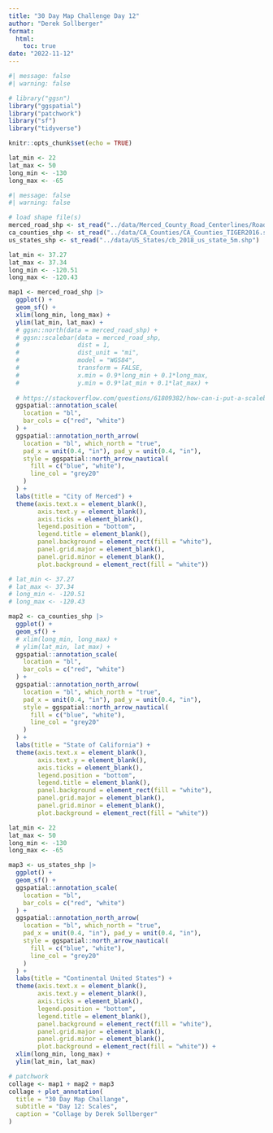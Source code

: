```yaml
---
title: "30 Day Map Challenge Day 12"
author: "Derek Sollberger"
format: 
  html:
    toc: true
date: "2022-11-12"
---
```


```r
#| message: false
#| warning: false

# library("ggsn")
library("ggspatial")
library("patchwork")
library("sf")
library("tidyverse")

knitr::opts_chunk$set(echo = TRUE)

lat_min <- 22
lat_max <- 50
long_min <- -130
long_max <- -65
```

```r
#| message: false
#| warning: false

# load shape file(s)
merced_road_shp <- st_read("../data/Merced_County_Road_Centerlines/Road_Centerlines.shp")
ca_counties_shp <- st_read("../data/CA_Counties/CA_Counties_TIGER2016.shp")
us_states_shp <- st_read("../data/US_States/cb_2018_us_state_5m.shp")
```

```r
lat_min <- 37.27
lat_max <- 37.34
long_min <- -120.51
long_max <- -120.43

map1 <- merced_road_shp |>
  ggplot() +
  geom_sf() +
  xlim(long_min, long_max) +
  ylim(lat_min, lat_max) + 
  # ggsn::north(data = merced_road_shp) +
  # ggsn::scalebar(data = merced_road_shp,
  #                dist = 1,
  #                dist_unit = "mi",
  #                model = "WGS84",
  #                transform = FALSE,
  #                x.min = 0.9*long_min + 0.1*long_max,
  #                y.min = 0.9*lat_min + 0.1*lat_max) +
  
  # https://stackoverflow.com/questions/61809382/how-can-i-put-a-scalebar-and-a-north-arrow-on-the-map-ggplot
  ggspatial::annotation_scale(
    location = "bl",
    bar_cols = c("red", "white")
  ) +
  ggspatial::annotation_north_arrow(
    location = "bl", which_north = "true",
    pad_x = unit(0.4, "in"), pad_y = unit(0.4, "in"),
    style = ggspatial::north_arrow_nautical(
      fill = c("blue", "white"),
      line_col = "grey20"
    )
  ) +
  labs(title = "City of Merced") +
  theme(axis.text.x = element_blank(),
        axis.text.y = element_blank(),
        axis.ticks = element_blank(),
        legend.position = "bottom",
        legend.title = element_blank(),
        panel.background = element_rect(fill = "white"),
        panel.grid.major = element_blank(),
        panel.grid.minor = element_blank(),
        plot.background = element_rect(fill = "white"))
```

```r
# lat_min <- 37.27
# lat_max <- 37.34
# long_min <- -120.51
# long_max <- -120.43

map2 <- ca_counties_shp |>
  ggplot() +
  geom_sf() +
  # xlim(long_min, long_max) +
  # ylim(lat_min, lat_max) + 
  ggspatial::annotation_scale(
    location = "bl",
    bar_cols = c("red", "white")
  ) +
  ggspatial::annotation_north_arrow(
    location = "bl", which_north = "true",
    pad_x = unit(0.4, "in"), pad_y = unit(0.4, "in"),
    style = ggspatial::north_arrow_nautical(
      fill = c("blue", "white"),
      line_col = "grey20"
    )
  ) +
  labs(title = "State of California") +
  theme(axis.text.x = element_blank(),
        axis.text.y = element_blank(),
        axis.ticks = element_blank(),
        legend.position = "bottom",
        legend.title = element_blank(),
        panel.background = element_rect(fill = "white"),
        panel.grid.major = element_blank(),
        panel.grid.minor = element_blank(),
        plot.background = element_rect(fill = "white"))
```

```r
lat_min <- 22
lat_max <- 50
long_min <- -130
long_max <- -65

map3 <- us_states_shp |>
  ggplot() +
  geom_sf() +
  ggspatial::annotation_scale(
    location = "bl",
    bar_cols = c("red", "white")
  ) +
  ggspatial::annotation_north_arrow(
    location = "bl", which_north = "true",
    pad_x = unit(0.4, "in"), pad_y = unit(0.4, "in"),
    style = ggspatial::north_arrow_nautical(
      fill = c("blue", "white"),
      line_col = "grey20"
    )
  ) +
  labs(title = "Continental United States") +
  theme(axis.text.x = element_blank(),
        axis.text.y = element_blank(),
        axis.ticks = element_blank(),
        legend.position = "bottom",
        legend.title = element_blank(),
        panel.background = element_rect(fill = "white"),
        panel.grid.major = element_blank(),
        panel.grid.minor = element_blank(),
        plot.background = element_rect(fill = "white")) +
  xlim(long_min, long_max) +
  ylim(lat_min, lat_max)
```

```r
# patchwork
collage <- map1 + map2 + map3
collage + plot_annotation(
  title = "30 Day Map Challange",
  subtitle = "Day 12: Scales",
  caption = "Collage by Derek Sollberger"
)
```

